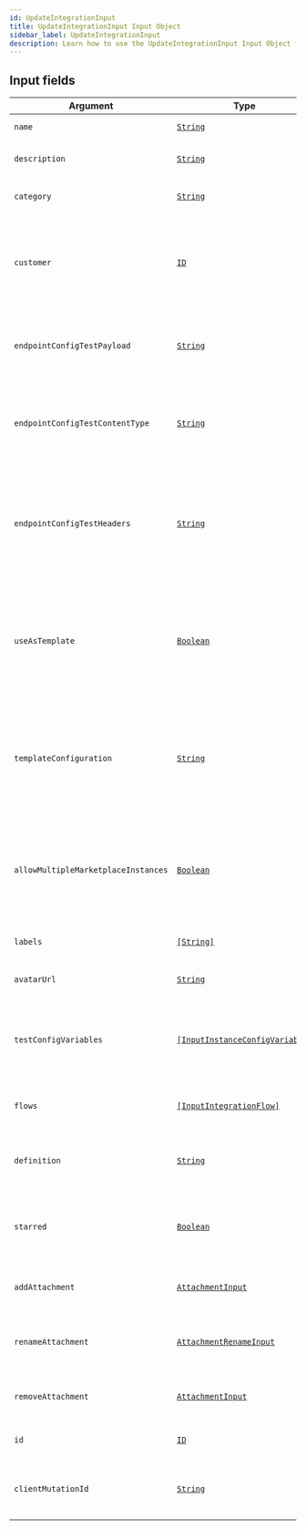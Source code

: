```yaml
---
id: UpdateIntegrationInput
title: UpdateIntegrationInput Input Object
sidebar_label: UpdateIntegrationInput
description: Learn how to use the UpdateIntegrationInput Input Object for Prismatic's API.
---
```


## Input fields

| Argument                            | Type                                                                                       | Description                                                                                                                 |
| ----------------------------------- | ------------------------------------------------------------------------------------------ | --------------------------------------------------------------------------------------------------------------------------- |
| `name`                              | [`String`](api/schema/scalar/String.mdx)                                                   | The name of the Integration.                                                                                                |
| `description`                       | [`String`](api/schema/scalar/String.mdx)                                                   | Additional notes about the Integration.                                                                                     |
| `category`                          | [`String`](api/schema/scalar/String.mdx)                                                   | Specifies the category of the Integration.                                                                                  |
| `customer`                          | [`ID`](api/schema/scalar/ID.mdx)                                                           | The Customer the Integration belongs to, if any. If this is NULL then the Integration belongs to the Organization.          |
| `endpointConfigTestPayload`         | [`String`](api/schema/scalar/String.mdx)                                                   | Data payload for testing the endpoint configuration for this Integration.                                                   |
| `endpointConfigTestContentType`     | [`String`](api/schema/scalar/String.mdx)                                                   | Content type of the payload for testing the endpoint configuration for this Integration.                                    |
| `endpointConfigTestHeaders`         | [`String`](api/schema/scalar/String.mdx)                                                   | A JSON string of key/value pairs that will be sent as headers when testing the endpoint configuration for this Integration. |
| `useAsTemplate`                     | [`Boolean`](api/schema/scalar/Boolean.mdx)                                                 | Specifies whether the latest published version of this Integration may be used as a template to create new Integrations.    |
| `templateConfiguration`             | [`String`](api/schema/scalar/String.mdx)                                                   | Specifies whether the latest published version of this Integration may be used as a template to create new Integrations.    |
| `allowMultipleMarketplaceInstances` | [`Boolean`](api/schema/scalar/Boolean.mdx)                                                 | Specifies whether multiple Instances of this Integration may be created from the Marketplace.                               |
| `labels`                            | [`[String]`](api/schema/scalar/String.mdx)                                                 | The labels that are associated with the object.                                                                             |
| `avatarUrl`                         | [`String`](api/schema/scalar/String.mdx)                                                   | The URL for the avatar image.                                                                                               |
| `testConfigVariables`               | [`[InputInstanceConfigVariable]`](api/schema/input_object/InputInstanceConfigVariable.mdx) | Config Variables that have been specified for the purposes of testing the Integration.                                      |
| `flows`                             | [`[InputIntegrationFlow]`](api/schema/input_object/InputIntegrationFlow.mdx)               | The Integration of which the IntegrationFlow is a part.                                                                     |
| `definition`                        | [`String`](api/schema/scalar/String.mdx)                                                   | The YAML serialized definition of the Integration to import.                                                                |
| `starred`                           | [`Boolean`](api/schema/scalar/Boolean.mdx)                                                 | Indicates whether the record is starred by the signed-in User.                                                              |
| `addAttachment`                     | [`AttachmentInput`](api/schema/input_object/AttachmentInput.mdx)                           | Adds the specified Attachment to the object.                                                                                |
| `renameAttachment`                  | [`AttachmentRenameInput`](api/schema/input_object/AttachmentRenameInput.mdx)               | Removes the specified Attachment from the object.                                                                           |
| `removeAttachment`                  | [`AttachmentInput`](api/schema/input_object/AttachmentInput.mdx)                           | Renames the specified Attachment on the object.                                                                             |
| `id`                                | [`ID`](api/schema/scalar/ID.mdx)                                                           | The ID of the Integration to mutate.                                                                                        |
| `clientMutationId`                  | [`String`](api/schema/scalar/String.mdx)                                                   | A unique identifier for the client performing the mutation.                                                                 |
